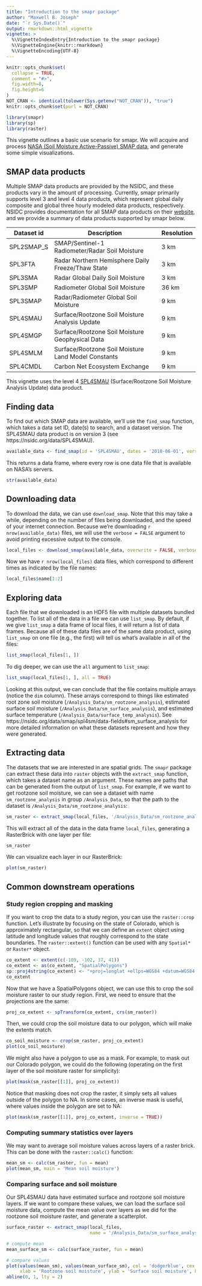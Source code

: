 ```yaml
---
title: "Introduction to the smapr package"
author: "Maxwell B. Joseph"
date: "`r Sys.Date()`"
output: rmarkdown::html_vignette
vignette: >
  %\VignetteIndexEntry{Introduction to the smapr package}
  %\VignetteEngine{knitr::rmarkdown}
  %\VignetteEncoding{UTF-8}
---
```


```r
knitr::opts_chunk$set(
  collapse = TRUE,
  comment = "#>", 
  fig.width=8, 
  fig.height=6
)
NOT_CRAN <- identical(tolower(Sys.getenv("NOT_CRAN")), "true")
knitr::opts_chunk$set(purl = NOT_CRAN)
```

```r
library(smapr)
library(sp)
library(raster)
```


This vignette outlines a basic use scenario for smapr.
We will acquire and process 
[NASA (Soil Moisture Active-Passive) SMAP data](http://smap.jpl.nasa.gov/), 
and generate some simple visualizations. 


## SMAP data products

Multiple SMAP data products are provided by the NSIDC, and these products vary 
in the amount of processing. 
Currently, smapr primarily supports level 3 and level 4 data products, 
which represent global daily composite and global three hourly modeled data 
products, respectively. 
NSIDC provides documentation for all SMAP data products on their 
[website](https://nsidc.org/data/smap/smap-data.html), and we provide a summary 
of data products supported by smapr below. 

| Dataset id | Description                                         | Resolution |
|------------|-----------------------------------------------------|------------|
| SPL2SMAP_S | SMAP/Sentinel-1 Radiometer/Radar Soil Moisture      | 3 km       |
| SPL3FTA    | Radar Northern Hemisphere Daily Freeze/Thaw State   | 3 km       |
| SPL3SMA    | Radar Global Daily Soil Moisture                    | 3 km       |
| SPL3SMP    | Radiometer Global Soil Moisture                     | 36 km      |
| SPL3SMAP   | Radar/Radiometer Global Soil Moisture               | 9 km       |
| SPL4SMAU   | Surface/Rootzone Soil Moisture Analysis Update      | 9 km       | 
| SPL4SMGP   | Surface/Rootzone Soil Moisture Geophysical Data     | 9 km       |
| SPL4SMLM   | Surface/Rootzone Soil Moisture Land Model Constants | 9 km       |
| SPL4CMDL   | Carbon Net Ecosystem Exchange                       | 9 km       |


This vignette uses the level 4 [SPL4SMAU](https://nsidc.org/data/SPL4SMAU) 
(Surface/Rootzone Soil Moisture Analysis Update) data product. 

## Finding data

To find out which SMAP data are available, we'll use the `find_smap` function, 
which takes a data set ID, date(s) to search, and a dataset version. 
The SPL4SMAU data product is on version 3 (see https://nsidc.org/data/SPL4SMAU).

```r
available_data <- find_smap(id = 'SPL4SMAU', dates = '2018-06-01', version = 3)
```

This returns a data frame, where every row is one data file that is available 
on NASA's servers. 

```r
str(available_data)
```

## Downloading data

To download the data, we can use `download_smap`. Note that this may take a 
while, depending on the number of files being downloaded, and the speed of your
internet connection. 
Because we're downloading `r nrow(available_data)` files, we will use the 
`verbose = FALSE` argument to avoid printing excessive output to the console.

```r
local_files <- download_smap(available_data, overwrite = FALSE, verbose = FALSE)
```

Now we have `r nrow(local_files)` data files, which correspond to different 
times as indicated by the file names: 

```r
local_files$name[1:2]
```

## Exploring data

Each file that we downloaded is an HDF5 file with multiple datasets bundled 
together. 
To list all of the data in a file we can use `list_smap`. 
By default, if we give `list_smap` a data frame of local files, it will 
return a list of data frames. 
Because all of these data files are of the same data product, using `list_smap`
on one file (e.g., the first) will tell us what's available in all of the files: 

```r
list_smap(local_files[1, ])
```

To dig deeper, we can use the `all` argument to `list_smap`:

```r
list_smap(local_files[1, ], all = TRUE)
```

Looking at this output, we can conclude that the file contains multiple arrays 
(notice the `dim` column). 
These arrays correspond to things like estimated root zone soil moisture 
(`/Analysis_Data/sm_rootzone_analysis`), estimated surface soil moisture
(`/Analysis_Data/sm_surface_analysis`), and estimated surface temperature 
(`/Analysis_Data/surface_temp_analysis`). 
See https://nsidc.org/data/smap/spl4sm/data-fields#sm_surface_analysis for more 
detailed information on what these datasets represent and how they were 
generated.

## Extracting data

The datasets that we are interested in are spatial grids. 
The `smapr` package can extract these data into `raster` objects with the 
`extract_smap` function, which takes a dataset name as an argument.
These names are paths that can be generated from the output of `list_smap`. 
For example, if we want to get rootzone soil moisture, we can see a dataset 
with name `sm_rootzone_analysis` in group `/Analysis_Data`, so that the path 
to the dataset is `/Analysis_Data/sm_rootzone_analysis`: 

```r
sm_raster <- extract_smap(local_files, '/Analysis_Data/sm_rootzone_analysis')
```

This will extract all of the data in the data frame `local_files`, generating 
a RasterBrick with one layer per file:

```r
sm_raster
```

We can visualize each layer in our RasterBrick:

```r
plot(sm_raster)
```

## Common downstream operations

### Study region cropping and masking

If you want to crop the data to a study region, you can use the `raster::crop` 
function. 
Let's illustrate by focusing on the state of Colorado, which is approximately 
rectangular, so that we can define an `extent` object using latitude and 
longitude values that roughly correspond to the state boundaries. 
The `raster::extent()` function can be used with any `Spatial*` or `Raster*` 
object.

```r
co_extent <- extent(c(-109, -102, 37, 41))
co_extent <- as(co_extent, "SpatialPolygons")
sp::proj4string(co_extent) <- "+proj=longlat +ellps=WGS84 +datum=WGS84 +no_defs"
co_extent
```

Now that we have a SpatialPolygons object, we can use this to crop the 
soil moisture raster to our study region. 
First, we need to ensure that the projections are the same:

```r
proj_co_extent <- spTransform(co_extent, crs(sm_raster))
```

Then, we could crop the soil moisture data to our polygon, which will make the 
extents match.

```r
co_soil_moisture <- crop(sm_raster, proj_co_extent)
plot(co_soil_moisture)
```

We might also have a polygon to use as a mask. 
For example, to mask out our Colorado polygon, we could do the following 
(operating on the first layer of the soil moisture raster for simplicity): 

```r
plot(mask(sm_raster[[1]], proj_co_extent))
```

Notice that masking does not crop the raster, it simply sets all values outside
of the polygon to NA.
In some cases, an inverse mask is useful, where values inside the polygon are
set to NA: 

```r
plot(mask(sm_raster[[1]], proj_co_extent, inverse = TRUE))
```

### Computing summary statistics over layers

We may want to average soil moisture values across layers of a raster brick. 
This can be done with the `raster::calc()` function:

```r
mean_sm <- calc(sm_raster, fun = mean)
plot(mean_sm, main = 'Mean soil moisture')
```

### Comparing surface and soil moisture

Our SPL4SMAU data have estimated surface and rootzone soil moisture layers. 
If we want to compare these values, we can load the surface soil moisture data, 
compute the mean value over layers as we did for the rootzone soil moisture 
raster, and generate a scatterplot. 

```r
surface_raster <- extract_smap(local_files, 
                               name = '/Analysis_Data/sm_surface_analysis')

# compute mean
mean_surface_sm <- calc(surface_raster, fun = mean)

# compare values
plot(values(mean_sm), values(mean_surface_sm), col = 'dodgerblue', cex = .1, 
     xlab = 'Rootzone soil moisture', ylab = 'Surface soil moisture', bty = 'n')
abline(0, 1, lty = 2)
```
